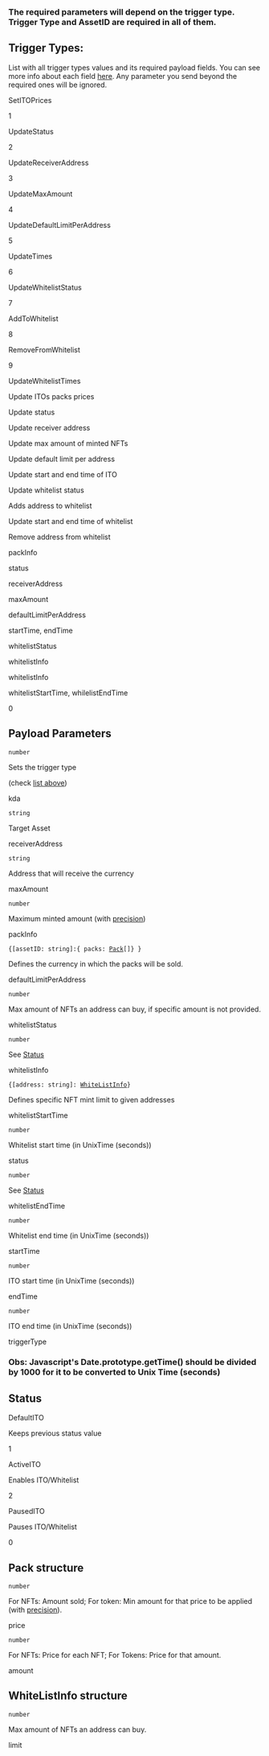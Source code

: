 ### The required parameters will depend on the trigger type. Trigger Type and AssetID are required in all of them.

## Trigger Types:

List with all trigger types values and its required payload fields. You can see more info about each field [here](undefined). Any parameter you send beyond the required ones will be ignored.

SetITOPrices

1

UpdateStatus

2

UpdateReceiverAddress

3

UpdateMaxAmount

4

UpdateDefaultLimitPerAddress

5

UpdateTimes

6

UpdateWhitelistStatus

7

AddToWhitelist

8

RemoveFromWhitelist

9

UpdateWhitelistTimes

Update ITOs packs prices

Update status

Update receiver address

Update max amount of minted NFTs

Update default limit per address

Update start and end time of ITO

Update whitelist status

Adds address to whitelist

Update start and end time of whitelist

Remove address from whitelist

packInfo

status

receiverAddress

maxAmount

defaultLimitPerAddress

startTime, endTime

whitelistStatus

whitelistInfo

whitelistInfo

whitelistStartTime, whilelistEndTime

0



## Payload Parameters

`number`

Sets the trigger type

(check [list above](undefined))

kda

`string`

Target Asset

receiverAddress

`string`

Address that will receive the currency

maxAmount

`number`

Maximum minted amount (with [precision](undefined))

packInfo

`{[assetID: string]:{
  packs: `[`Pack`](undefined)`[]}
}`

Defines the currency in which the packs will be sold.

defaultLimitPerAddress

`number`

Max amount of NFTs an address can buy, if specific amount is not provided.

whitelistStatus

`number`

See [Status](undefined)

whitelistInfo

`{[address: string]: `[`WhiteListInfo`](undefined)`}`

Defines specific NFT mint limit to given addresses

whitelistStartTime

`number`

Whitelist start time (in UnixTime (seconds))

status

`number`

See [Status](undefined)

whitelistEndTime

`number`

Whitelist end time (in UnixTime (seconds))

startTime

`number`

ITO start time (in UnixTime (seconds))

endTime

`number`

ITO end time (in UnixTime (seconds))

triggerType

### **Obs: Javascript's Date.prototype.getTime() should be divided by 1000 for it to be converted to Unix Time (seconds)**

## Status

DefaultITO

Keeps previous status value

1

ActiveITO

Enables ITO/Whitelist

2

PausedITO

Pauses ITO/Whitelist

0

## Pack structure

`number`

For NFTs: Amount sold;
For token: Min amount for that price to be applied (with [precision](undefined)).

price

`number`

For NFTs: Price for each NFT;
For Tokens: Price for that amount.

amount

## WhiteListInfo structure

`number`

Max amount of NFTs an address can buy.

limit









